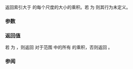 {{cpp/container/mdspan/extents/title|''rev-prod-of-extents''}}
{{cpp/container/mdspan/extents/navbar}}
{{ddcl|since=c++23|notes={{mark expos}}|
constexpr std::size_t /*rev-prod-of-extents*/( rank_type i ) const noexcept;
}}

返回索引大于 {{c|i}} 的每个尺度的大小的乘积。若 {{c|i &lt; rank()}} 为 {{c/core|false}} 则其行为未定义。

===参数===
{{par begin}}
{{par|i|索引值，超过它的每个相应尺度的大小均被乘起来}}
{{par end}}

===返回值===
若 {{c|i + 1 &lt; rank()}} 为 {{c/core|true}}，则返回 {{box|{{rlpt|extent}}{{c/core|(k)}}}} 对于范围 {{range plain|i + 1|rank()}} 中的所有 {{tt|k}} 的乘积，否则返回 {{c|1}}。

===参阅===
{{dsc begin}}
{{dsc inc|cpp/container/mdspan/extents/dsc fwd-prod-of-extents}}
{{dsc end}}

{{langlinks|de|en|es|ja|ru}}